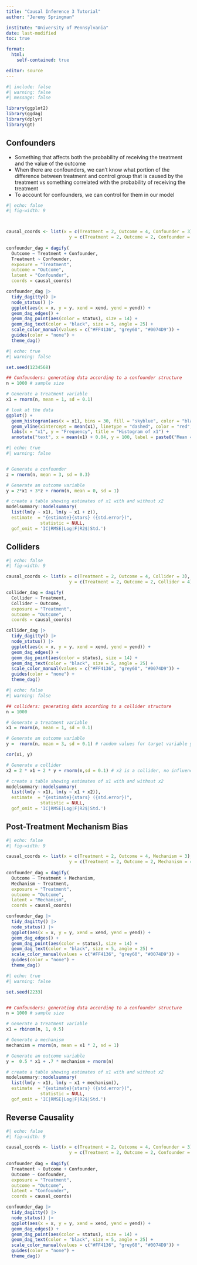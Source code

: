 ```yaml
---
title: "Causal Inference 3 Tutorial"
author: "Jeremy Springman"

institute: "University of Pennsylvania"
date: last-modified
toc: true

format: 
  html:
    self-contained: true

editor: source
---
```


```r
#| include: false
#| warning: false
#| message: false

library(ggplot2)
library(ggdag)
library(dplyr)
library(gt)

```


## Confounders

- Something that affects both the probability of receiving the treatment and the value of the outcome
- When there are confounders, we can't know what portion of the difference between treatment and control group that is caused by the treatment vs something correlated with the probability of receiving the treatment
- To account for confounders, we can control for them in our model

```r
#| echo: false
#| fig-width: 9



causal_coords <- list(x = c(Treatment = 2, Outcome = 4, Confounder = 3),
                        y = c(Treatment = 2, Outcome = 2, Confounder = 4))  
  
confounder_dag = dagify(
  Outcome ~ Treatment + Confounder,
  Treatment ~ Confounder,
  exposure = "Treatment",
  outcome = "Outcome",
  latent = "Confounder",
  coords = causal_coords) 

confounder_dag |> 
  tidy_dagitty() |> 
  node_status() |> 
  ggplot(aes(x = x, y = y, xend = xend, yend = yend)) +
  geom_dag_edges() +
  geom_dag_point(aes(color = status), size = 14) +
  geom_dag_text(color = "black", size = 5, angle = 25) +
  scale_color_manual(values = c("#FF4136", "grey60", "#0074D9")) +
  guides(color = "none") +
  theme_dag()

```


```r
#| echo: true
#| warning: false

set.seed(1234568)

## Confounders: generating data according to a confounder structure
n = 1000 # sample size

# Generate a treatment variable
x1 = rnorm(n, mean = 1, sd = 0.1)

# look at the data
ggplot() +
  geom_histogram(aes(x = x1), bins = 30, fill = "skyblue", color = "black") +
  geom_vline(xintercept = mean(x1), linetype = "dashed", color = "red", size = 1) +
  labs(x = "x1", y = "Frequency", title = "Histogram of x1") +
  annotate("text", x = mean(x1) + 0.04, y = 100, label = paste0("Mean = ",round(mean(x1), digits = 0)), color = "red", size = 4)

```



```r
#| echo: true
#| warning: false


# Generate a confounder
z = rnorm(n, mean = 3, sd = 0.3)

# Generate an outcome variable
y = 2*x1 + 3*z + rnorm(n, mean = 0, sd = 1)

# create a table showing estimates of x1 with and without x2
modelsummary::modelsummary(
  list(lm(y ~ x1), lm(y ~ x1 + z)),
  estimate  = "{estimate}{stars} ({std.error})",
             statistic = NULL,
  gof_omit = 'IC|RMSE|Log|F|R2$|Std.')


```

## Colliders

```r
#| echo: false
#| fig-width: 9

causal_coords <- list(x = c(Treatment = 2, Outcome = 4, Collider = 3),
                        y = c(Treatment = 2, Outcome = 2, Collider = 4))  

collider_dag = dagify(
  Collider ~ Treatment,
  Collider ~ Outcome,
  exposure = "Treatment",
  outcome = "Outcome",
  coords = causal_coords) 

collider_dag |> 
  tidy_dagitty() |> 
  node_status() |> 
  ggplot(aes(x = x, y = y, xend = xend, yend = yend)) +
  geom_dag_edges() +
  geom_dag_point(aes(color = status), size = 14) +
  geom_dag_text(color = "black", size = 5, angle = 25) +
  scale_color_manual(values = c("#FF4136", "grey60", "#0074D9")) +
  guides(color = "none") +
  theme_dag()

```



```r
#| echo: false
#| warning: false

## colliders: generating data according to a collider structure
n = 1000 

# Generate a treatment variable
x1 = rnorm(n, mean = 1, sd = 0.1)

# Generate an outcome variable
y =  rnorm(n, mean = 3, sd = 0.1) # random values for target variable y

cor(x1, y)

# Generate a collider
x2 = 2 * x1 + 2 * y + rnorm(n,sd = 0.1) # x2 is a collider, no influence on y, but influenced by y and x1

# create a table showing estimates of x1 with and without x2
modelsummary::modelsummary(
  list(lm(y ~ x1), lm(y ~ x1 + x2)),
  estimate  = "{estimate}{stars} ({std.error})",
             statistic = NULL,
  gof_omit = 'IC|RMSE|Log|F|R2$|Std.')


```


## Post-Treatment Mechanism Bias

```r
#| echo: false
#| fig-width: 9

causal_coords <- list(x = c(Treatment = 2, Outcome = 4, Mechanism = 3),
                        y = c(Treatment = 2, Outcome = 2, Mechanism = 4))  
  
confounder_dag = dagify(
  Outcome ~ Treatment + Mechanism,
  Mechanism ~ Treatment,
  exposure = "Treatment",
  outcome = "Outcome",
  latent = "Mechanism",
  coords = causal_coords) 

confounder_dag |> 
  tidy_dagitty() |> 
  node_status() |> 
  ggplot(aes(x = x, y = y, xend = xend, yend = yend)) +
  geom_dag_edges() +
  geom_dag_point(aes(color = status), size = 14) +
  geom_dag_text(color = "black", size = 5, angle = 25) +
  scale_color_manual(values = c("#FF4136", "grey60", "#0074D9")) +
  guides(color = "none") +
  theme_dag()

```


```r
#| echo: true
#| warning: false

set.seed(2233)


## Confounders: generating data according to a confounder structure
n = 1000 # sample size

# Generate a treatment variable
x1 = rbinom(n, 1, 0.5)

# Generate a mechanism
mechanism = rnorm(n, mean = x1 * 2, sd = 1)

# Generate an outcome variable
y =  0.5 * x1 + .7 * mechanism + rnorm(n)

# create a table showing estimates of x1 with and without x2
modelsummary::modelsummary(
  list(lm(y ~ x1), lm(y ~ x1 + mechanism)),
  estimate  = "{estimate}{stars} ({std.error})",
             statistic = NULL,
  gof_omit = 'IC|RMSE|Log|F|R2$|Std.')


```

## Reverse Causality

```r
#| echo: false
#| fig-width: 9

causal_coords <- list(x = c(Treatment = 2, Outcome = 4, Confounder = 3),
                        y = c(Treatment = 2, Outcome = 2, Confounder = 4))  
  
confounder_dag = dagify(
  Treatment ~ Outcome + Confounder,
  Outcome ~ Confounder,
  exposure = "Treatment",
  outcome = "Outcome",
  latent = "Confounder",
  coords = causal_coords) 

confounder_dag |> 
  tidy_dagitty() |> 
  node_status() |> 
  ggplot(aes(x = x, y = y, xend = xend, yend = yend)) +
  geom_dag_edges() +
  geom_dag_point(aes(color = status), size = 14) +
  geom_dag_text(color = "black", size = 5, angle = 25) +
  scale_color_manual(values = c("#FF4136", "grey60", "#0074D9")) +
  guides(color = "none") +
  theme_dag()

```
